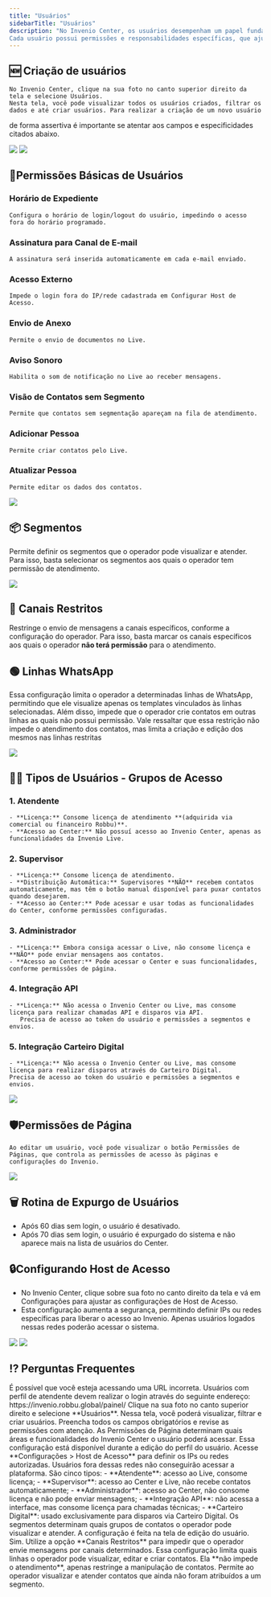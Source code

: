 ```yaml
---
title: "Usuários"
sidebarTitle: "Usuários"
description: "No Invenio Center, os usuários desempenham um papel fundamental na organização e no fluxo de atendimento. 
Cada usuário possui permissões e responsabilidades específicas, que ajudam a garantir que o sistema funcione de forma eficiente."
---
```


## 🆕 Criação de usuários 

	No Invenio Center, clique na sua foto no canto superior direito da tela e selecione Usuários.
	Nesta tela, você pode visualizar todos os usuários criados, filtrar os dados e até criar usuários. Para realizar a criação de um novo usuário 
de forma assertiva é importante se atentar aos campos e especificidades citados abaixo.

<img src="https://robbublob.blob.core.windows.net/docs/invenio-center/invenio-center/usuarios/img1usuarios.png" />

<img src="https://robbublob.blob.core.windows.net/docs/invenio-center/invenio-center/usuarios/img1.1usuarios.png" />

## 🔐Permissões Básicas de Usuários
###	Horário de Expediente
	Configura o horário de login/logout do usuário, impedindo o acesso fora do horário programado.
    
### Assinatura para Canal de E-mail
	A assinatura será inserida automaticamente em cada e-mail enviado.
###	Acesso Externo
	Impede o login fora do IP/rede cadastrada em Configurar Host de Acesso.
###	Envio de Anexo
    Permite o envio de documentos no Live.
###	Aviso Sonoro
    Habilita o som de notificação no Live ao receber mensagens.
###	Visão de Contatos sem Segmento
    Permite que contatos sem segmentação apareçam na fila de atendimento.
###	Adicionar Pessoa
    Permite criar contatos pelo Live.
###	Atualizar Pessoa
    Permite editar os dados dos contatos.

<img src="https://robbublob.blob.core.windows.net/docs/invenio-center/invenio-center/usuarios/img2usuarios.png" /> 

## 📦 Segmentos
 Permite definir os segmentos que o operador pode visualizar e atender. Para isso, basta selecionar os segmentos aos quais o operador tem permissão de atendimento.

 <img src="https://robbublob.blob.core.windows.net/docs/invenio-center/invenio-center/usuarios/img4usuarios.png" /> 

## 🚫 Canais Restritos
 Restringe o envio de mensagens a canais específicos, conforme a configuração do operador. Para isso, basta marcar os canais específicos aos quais o operador **não terá permissão** para o atendimento.
## 🟢 Linhas WhatsApp
 Essa configuração limita o operador a determinadas linhas de WhatsApp, permitindo que ele visualize apenas os templates vinculados às linhas selecionadas. Além disso, impede que o operador crie contatos
  em outras linhas as quais não possui permissão. Vale ressaltar que essa restrição não impede o atendimento dos contatos, mas limita a criação e edição dos mesmos nas linhas restritas

<img src="https://robbublob.blob.core.windows.net/docs/invenio-center/invenio-center/usuarios/img4.1usuarios.png"/>

## 👩‍💻 Tipos de Usuários - Grupos de Acesso
### 1. Atendente
	- **Licença:** Consome licença de atendimento **(adquirida via comercial ou financeiro Robbu)**.
	- **Acesso ao Center:** Não possuí acesso ao Invenio Center, apenas as funcionalidades da Invenio Live.
### 2. Supervisor
	- **Licença:** Consome licença de atendimento.
	- **Distribuição Automática:** Supervisores **NÃO** recebem contatos automaticamente, mas têm o botão manual disponível para puxar contatos quando desejarem.
	- **Acesso ao Center:** Pode acessar e usar todas as funcionalidades do Center, conforme permissões configuradas.
### 3. Administrador
	- **Licença:** Embora consiga acessar o Live, não consome licença e **NÃO** pode enviar mensagens aos contatos. 
	- **Acesso ao Center:** Pode acessar o Center e suas funcionalidades, conforme permissões de página.
### 4. Integração API
	- **Licença:** Não acessa o Invenio Center ou Live, mas consome licença para realizar chamadas API e disparos via API. 
	   Precisa de acesso ao token do usuário e permissões a segmentos e envios.
### 5. Integração Carteiro Digital
	- **Licença:** Não acessa o Invenio Center ou Live, mas consome licença para realizar disparos através do Carteiro Digital.
	Precisa de acesso ao token do usuário e permissões a segmentos e envios.

<img src="https://robbublob.blob.core.windows.net/docs/invenio-center/invenio-center/usuarios/img5usuarios.png" />

## 🛡️Permissões de Página
	Ao editar um usuário, você pode visualizar o botão Permissões de Páginas, que controla as permissões de acesso às páginas e configurações do Invenio.
    
<img src="https://robbublob.blob.core.windows.net/docs/invenio-center/invenio-center/usuarios/img6usuarios.png" /> 

## 🗑️ Rotina de Expurgo de Usuários
-	Após 60 dias sem login, o usuário é desativado.
-	Após 70 dias sem login, o usuário é expurgado do sistema e não aparece mais na lista de usuários do Center.

## 🔒Configurando Host de Acesso
-	No Invenio Center, clique sobre sua foto no canto direito da tela e vá em Configurações para ajustar as configurações de Host de Acesso.
-	Esta configuração aumenta a segurança, permitindo definir IPs ou redes específicas para liberar o acesso ao Invenio. Apenas usuários logados nessas redes poderão acessar o sistema.

<img src="https://robbublob.blob.core.windows.net/docs/invenio-center/invenio-center/usuarios/img7usuarios.png" /> 
<img src="https://robbublob.blob.core.windows.net/docs/invenio-center/invenio-center/usuarios/img7.1usuarios.png" /> 

## ⁉️ Perguntas Frequentes 

<AccordionGroup>
    <Accordion title="Não estou conseguindo logar no Invenio Live como atendente">
    É possível que você esteja acessando uma URL incorreta. Usuários com perfil de atendente devem realizar o login através do seguinte endereço:  
    https://invenio.robbu.global/painel/
    </Accordion>
  <Accordion title="Como crio um novo usuário no Invenio Center?">
    Clique na sua foto no canto superior direito e selecione **Usuários**. Nessa tela, você poderá visualizar, filtrar e criar usuários. Preencha todos os campos obrigatórios e revise as permissões com atenção.
  </Accordion>

  <Accordion title="O que são as Permissões de Página?">
    As Permissões de Página determinam quais áreas e funcionalidades do Invenio Center o usuário poderá acessar. Essa configuração está disponível durante a edição do perfil do usuário.
  </Accordion>

  <Accordion title="Como restringir o acesso a partir de IPs específicos?">
    Acesse **Configurações > Host de Acesso** para definir os IPs ou redes autorizadas. Usuários fora dessas redes não conseguirão acessar a plataforma.
  </Accordion>

  <Accordion title="Quais são os tipos de usuários disponíveis?">
    São cinco tipos:
    - **Atendente**: acesso ao Live, consome licença;
    - **Supervisor**: acesso ao Center e Live, não recebe contatos automaticamente;
    - **Administrador**: acesso ao Center, não consome licença e não pode enviar mensagens;
    - **Integração API**: não acessa a interface, mas consome licença para chamadas técnicas;
    - **Carteiro Digital**: usado exclusivamente para disparos via Carteiro Digital.
  </Accordion>

  <Accordion title="O que são os Segmentos e como funcionam?">
    Os segmentos determinam quais grupos de contatos o operador pode visualizar e atender. A configuração é feita na tela de edição do usuário.
  </Accordion>

  <Accordion title="É possível restringir o envio de mensagens em canais específicos?">
    Sim. Utilize a opção **Canais Restritos** para impedir que o operador envie mensagens por canais determinados.
  </Accordion>

  <Accordion title="Para que serve a configuração de Linhas WhatsApp?">
    Essa configuração limita quais linhas o operador pode visualizar, editar e criar contatos. Ela **não impede o atendimento**, apenas restringe a manipulação de contatos.
  </Accordion>

  <Accordion title="O que faz a permissão Visão de Contatos sem Segmento?">
    Permite ao operador visualizar e atender contatos que ainda não foram atribuídos a um segmento.
  </Accordion>
</AccordionGroup>